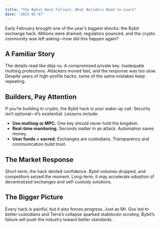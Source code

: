 ```yaml
---
title: "The Bybit Hack Fallout: What Builders Need to Learn"
date: "2025-02-07"
---
```


Early February brought one of the year’s biggest shocks: the Bybit exchange hack. Millions were drained, regulators pounced, and the crypto community was left asking—how did this happen again?

## A Familiar Story

The details read like déjà vu. A compromised private key. Inadequate multisig protections. Attackers moved fast, and the response was too slow. Despite years of high-profile hacks, some of the same mistakes keep repeating.

## Builders, Pay Attention

If you’re building in crypto, the Bybit hack is your wake-up call. Security isn’t optional—it’s existential. Lessons include:

- **Use multisig or MPC.** One key should never hold the kingdom.  
- **Real-time monitoring.** Seconds matter in an attack. Automation saves money.  
- **User funds = sacred.** Exchanges are custodians. Transparency and communication build trust.  

## The Market Response

Short-term, the hack dented confidence. Bybit volumes dropped, and competitors seized the moment. Long-term, it may accelerate adoption of decentralized exchanges and self-custody solutions.

## The Bigger Picture

Every hack is painful, but it also forces progress. Just as Mt. Gox led to better custodians and Terra’s collapse sparked stablecoin scrutiny, Bybit’s failure will push the industry toward better standards.